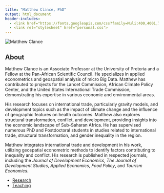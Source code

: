 ---
title: "Matthew Clance, PhD"
output: html_document
header-includes:
  - <link href="https://fonts.googleapis.com/css?family=Muli:400,400i,700&display=swap" rel="stylesheet">
  - <link rel="stylesheet" href="personal.css">
---

<!-- Google tag (gtag.js) -->
<script async src="https://www.googletagmanager.com/gtag/js?id=G-FEVK27LWND"></script>
<script>
  window.dataLayer = window.dataLayer || [];
  function gtag(){dataLayer.push(arguments);}
  gtag('js', new Date());

  gtag('config', 'G-FEVK27LWND');
</script>

<div class="profile-container">
  <img src="images/mc.png" alt="Matthew Clance" class="profile-image">
  <div class="profile-text">
  
<p>
## About

Matthew Clance is an Associate Professor at the University of Pretoria and a Fellow at the Pan-African Scientific Council. He specializes in applied econometrics and geospatial analysis of micro Big Data. Matthew has contributed to projects for the Lancet Commission, African Climate Policy Center, and the United States International Trade Commission, demonstrating his expertise in various economic and environmental areas.
    
His research focuses on international trade, particularly gravity models, and development topics such as the impact of climate change and the influence of geographic features on health outcomes. Matthew also explores structural transformation, conflict, and development, providing insights into the economic landscape of Sub-Saharan Africa. He has supervised numerous PhD and Postdoctoral students in studies related to international trade, structural transformation, and gender inequality in the region.
    
Matthew integrates international trade and development in his work, utilizing geospatial econometric methods to identify factors contributing to inequality and conflict. His research is published in respected journals, including the *Journal of Development Economics*, *The Journal of Development Studies*, *Applied Economics*, *Food Policy*, and *Tourism Economics*.

- [Research](research.html){.large-link}
- [Teaching](teaching.html){.large-link}
</p>
  </div>
</div>


